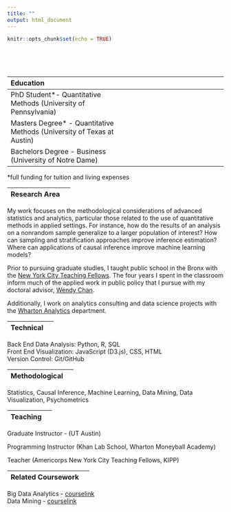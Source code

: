 ```yaml
---
title: ""
output: html_document
---
```


```r
knitr::opts_chunk$set(echo = TRUE)
```

<style type="text/css">
.title {
  display: none;
}

#getting-started img {
  margin-right: 1px;
}

</style>

<div class="row" style="padding-top: 50px;">
<div class="col-sm-7">

| Education | |
|:--------|-------:|
|PhD Student*- Quantitative Methods (University of Pennsylvania)|
|Masters Degree* - Quantitative Methods (University of Texas at Austin) |
|Bachelors Degree - Business (University of Notre Dame) |


*full funding for tuition and living expenses



|Research Area |  |
|:--------|-------:|

My work focuses on the methodological considerations of 
advanced statistics and analytics, particular those related to the use of quantitative methods in applied settings. For instance, how do the results of an analysis on a nonrandom sample generalize to a larger
population of interest? How can sampling and stratification approaches improve inference estimation? Where can applications of causal inference improve machine learning models? 

Prior to pursuing graduate studies, I taught public school in the Bronx with the <a href="https://nycteachingfellows.org/" target = "_blank">New York City Teaching Fellows</a>. The four years I spent in the classroom inform much of the applied work in public policy that I pursue with my doctoral advisor, <a href="https://www.gse.upenn.edu/academics/faculty-directory/chan" target = "_blank">Wendy Chan</a>.

Additionally, I work on analytics consulting and data science projects with the <a href="https://analytics.wharton.upenn.edu/" target = "_blank">Wharton Analytics</a> department.

|Technical |  |
|:--------|-------:|

Back End Data Analysis: Python, R, SQL </br>
Front End Visualization: JavaScript (D3.js), CSS, HTML </br>
Version Control: Git/GitHub

|Methodological |  |
|:--------|-------:|

Statistics, Causal Inference, Machine Learning, Data Mining, Data Visualization, Psychometrics

| Teaching |  |
|:--------|-------:|
Graduate Instructor - (UT Austin)

Programming Instructor (Khan Lab School, Wharton Moneyball Academy)

Teacher (Americorps New York City Teaching Fellows, KIPP)

|Related Coursework |  |
|:--------|-------:|

Big Data Analytics - <a href="https://sites.google.com/seas.upenn.edu/cis545" target = "_blank">courselink </a> </br>
Data Mining - <a href="https://www.upenn.edu/learninganalytics/ryanbaker/EDM2020/course-schedule-CoreMethods-2020-v1.html" target = "_blank">courselink </a>

